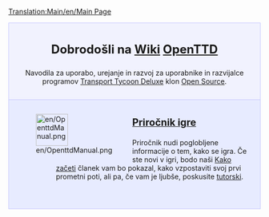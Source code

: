 {{en/Translation|origin= Main Page
|from  = en
|to    = sl
|Percentage = 5
}}
[[Translation:Main/en/Main Page]]
<div style="background-color: #f1f2fe; border: 1px solid #c7c8fe; margin: 0; padding: 1em 1em 1em 1em; text-align:center">
<div style="font-size:1.7em; font-weight:bold">Dobrodošli na [http://sl.wikipedia.org/wiki/Wiki Wiki] <span class="plainlinks">[http://www.openttd.org/ OpenTTD]</span></div>
Navodila za uporabo, urejanje in razvoj za uporabnike in razvijalce programov [[Main/sl/Transport Tycoon Deluxe|Transport Tycoon Deluxe]] klon [http://www.opensource.org/ Open Source].
</div>
<div style="background-color: #E7EBFF; border: 1px solid #c7c8fe; border-top:none; padding: 1em 1em 0em 1em; margin-bottom:2em">
<div style="float:left">[[File:en/OpenttdManual.png|64px]]</div>
<div style="margin-left:80px; margin-bottom:4em">
<div style="font-size:1.4em; font-weight:bold">[[Main/sl/OpenTTD|Priročnik igre]]</div>
Priročnik nudi poglobljene informacije o tem, kako se igra. Če ste novi v igri, bodo naši [[Main/sl/Kako začeti|Kako začeti]] članek vam bo pokazal, kako vzpostaviti svoj prvi prometni poti, ali pa, če vam je ljubše, poskusite [[Main/sl/tutorski|tutorski]].</div>